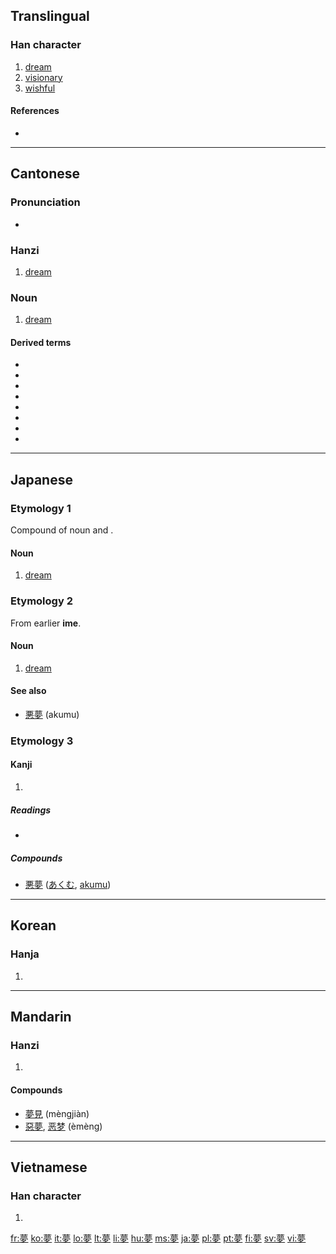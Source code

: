 {{also|梦}}
==Translingual==

===Han character===
{{Han char|rn=36|rad=夕|as=11|sn=14|four=4420<sub>7</sub>|canj=廿田中弓 (TWLN)|ids=⿱⿳[[艹]][[罒]][[冖]][[夕]]}}

# [[dream]]
# [[visionary]]
# [[wishful]]

====References====
* {{Han ref|kx=0247.160|dkj=05801|dj=0492.060|hdz=20864.190|uh=5922|ud=22818|bh=B9DA|bd=47578}}

----

==Cantonese==

===Pronunciation===
* {{IPA|/mʊŋ˨/|lang=yue}}

===Hanzi===
{{yue-hanzi|sim=梦|jyut=mung6|y=mung6}}

# [[dream]]

===Noun===
{{yue-noun|t|sim=梦|jyut=mung6|rs=夕11}}

# [[dream]]

====Derived terms====
* {{yue-tsj|惡夢|恶梦|ok3 mung6}}
* {{yue-tsj|夢遺|梦遗|mung6 wai4}}
* {{yue-tsj|夢遊|梦游|mung6 jau4}}
* {{yue-tsj|夢魘|梦魇|mung6 jim2}}
* {{yue-tsj|夢寐|梦寐|mung6 mei6}}
* {{yue-tsj|發夢|发梦|faat3 mung6}}
* {{yue-tsj|濕夢|湿梦|sap1 mung6}}
* {{yue-tsj|白日夢|白日梦|baak6 jat6 mung6}}

----

==Japanese==

===Etymology 1===
Compound of noun {{term|寝|i|sleep}} and {{term|目|me|eye}}.

====Noun====
{{ja-noun|k|hira=いめ|rom=ime}}

# [[dream]]

===Etymology 2===
From earlier '''ime'''.

====Noun====
{{ja-noun|k|hira=ゆめ|rom=yume}}

# [[dream]]

====See also====
* [[悪夢]] (akumu)

===Etymology 3===

====Kanji====
{{ja-kanji|grade=5|rs=夕11}}

# {{defn|Japanese}}

=====Readings=====
* {{ja-readings|on=[[む]] ([[mu]])|kun=[[ゆめ]] ([[yume]]), [[くらい]] ([[kurai]]), [[ゆめみる]] ([[yumemiru]])}}

=====Compounds=====
* [[悪夢]] ([[あくむ]], [[akumu]])

----

==Korean==

===Hanja===
{{ko-hanja|hangeul=[[몽]]|rv=mong|mr=mong}}

# {{defn|Korean|sort=夕11}}

----

==Mandarin==

===Hanzi===
{{cmn-hanzi|sim=梦|pin=[[mèng]] ([[meng4]])|wg=meng<sup>4</sup>}}

# {{defn|Mandarin|sort=夕11}}

====Compounds====
* [[夢見]] (mèngjiàn)
* [[惡夢]], [[恶梦]] (èmèng)

----

==Vietnamese==

===Han character===
{{vi-hantu|[[mộng]], [[mọng]], [[mống]], [[mồng]], [[mòng]], [[muống]]|rs=夕11}}

# {{defn|Vietnamese}}

[[fr:夢]]
[[ko:夢]]
[[it:夢]]
[[lo:夢]]
[[lt:夢]]
[[li:夢]]
[[hu:夢]]
[[ms:夢]]
[[ja:夢]]
[[pl:夢]]
[[pt:夢]]
[[fi:夢]]
[[sv:夢]]
[[vi:夢]]